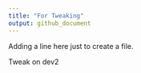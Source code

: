 ```yaml
---
title: "For Tweaking"
output: github_document
---
```


Adding a line here just to create a file.

Tweak on dev2